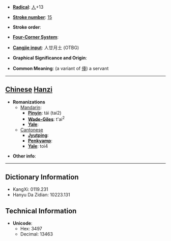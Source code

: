 * '''[[Wiktionary:Chinese radical index| Radical]]''': [[Wiktionary:Chinese radical index 人|人]]+13

* '''[[Wiktionary:Chinese total strokes index|Stroke number]]''': [[Wiktionary:Chinese total strokes index 15|15]]

* '''Stroke order''': 

* '''[[Wiktionary:Chinese four corner index|Four-Corner System]]''': 

* '''[[Wiktionary:Chinese Cangjie index|Cangjie input]]''': 人廿月土 (OTBG)

* '''Graphical Significance and Origin''': 

* '''Common Meaning''': (a variant of [[儓]]) a servant

----

== [[Chinese]] [[Hanzi]] ==

* '''Romanizations'''
** [[Mandarin]]:
*** '''[[Pinyin]]''': tái (tai2)
*** '''[[Wade-Giles]]''': t'ai<sup>2</sup>
*** '''[[Yale]]''': 
**[[Cantonese]]
***'''[[Jyutping]]''':
***'''[[Penkyamp]]''': 
***'''[[Yale]]''': toi4

* '''Other info''': 

----

== Dictionary Information ==

* KangXi: 0119.231
* Hanyu Da Zidian: 10223.131

== Technical Information ==

* '''Unicode''':
** Hex: 3497
** Decimal: 13463